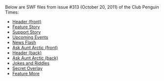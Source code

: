 Below are SWF files from issue #313 (October 20, 2011) of the Club Penguin Times:
*[[Media:News313HeaderFront.swf|Header (front)]]
*[[Media:News313FeatureStory.swf|Feature Story]]
*[[Media:News313SupportStory.swf|Support Story]]
*[[Media:News313UpcomingEvents.swf|Upcoming Events]]
*[[Media:News313NewsFlash.swf|News Flash]]
*[[Media:News313AskAuntArcticFront.swf|Ask Aunt Arctic (front)]]
*[[Media:News313HeaderBack.swf|Header (back)]]
*[[Media:News313AskAuntArcticBack.swf|Ask Aunt Arctic (back)]]
*[[Media:News313JokesAndRiddles.swf|Jokes and Riddles]]
*[[Media:News313SecretOverlay.swf|Secret Overlay]]
*[[Media:News313FeatureMore.swf|Feature More]]